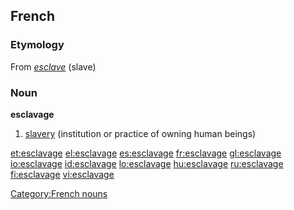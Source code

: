 ==French==

===Etymology===
From ''[[esclave]]'' (slave)

===Noun===
'''esclavage''' {{m}} {{uncountable}}

# [[slavery]] (institution or practice of owning human beings)

[[Category:French nouns]]

[[et:esclavage]]
[[el:esclavage]]
[[es:esclavage]]
[[fr:esclavage]]
[[gl:esclavage]]
[[io:esclavage]]
[[id:esclavage]]
[[lo:esclavage]]
[[hu:esclavage]]
[[ru:esclavage]]
[[fi:esclavage]]
[[vi:esclavage]]